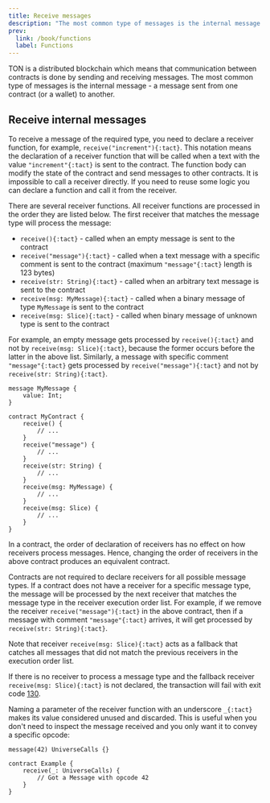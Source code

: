 ```yaml
---
title: Receive messages
description: "The most common type of messages is the internal message - a message sent from one contract to another"
prev:
  link: /book/functions
  label: Functions
---
```


TON is a distributed blockchain which means that communication between contracts is done by sending and receiving messages. The most common type of messages is the internal message - a message sent from one contract (or a wallet) to another.

## Receive internal messages

To receive a message of the required type, you need to declare a receiver function, for example, `receive("increment"){:tact}`. This notation means the declaration of a receiver function that will be called when a text with the value `"increment"{:tact}` is sent to the contract. The function body can modify the state of the contract and send messages to other contracts. It is impossible to call a receiver directly. If you need to reuse some logic you can declare a function and call it from the receiver.

There are several receiver functions. All receiver functions are processed in the order they are listed below. The first receiver that matches the message type will process the message:

* `receive(){:tact}` - called when an empty message is sent to the contract
* `receive("message"){:tact}` - called when a text message with a specific comment is sent to the contract (maximum `"message"{:tact}` length is 123 bytes)
* `receive(str: String){:tact}` - called when an arbitrary text message is sent to the contract
* `receive(msg: MyMessage){:tact}` - called when a binary message of type `MyMessage` is sent to the contract
* `receive(msg: Slice){:tact}` - called when binary message of unknown type is sent to the contract

For example, an empty message gets processed by `receive(){:tact}` and not by `receive(msg: Slice){:tact}`, because the former occurs before the latter in the above list. Similarly, a message with specific comment `"message"{:tact}` gets processed by `receive("message"){:tact}` and not by `receive(str: String){:tact}`.

```tact
message MyMessage {
    value: Int;
}

contract MyContract {
    receive() {
        // ...
    }
    receive("message") {
        // ...
    }
    receive(str: String) {
        // ...
    }
    receive(msg: MyMessage) {
        // ...
    }
    receive(msg: Slice) {
        // ...
    }
}
```

In a contract, the order of declaration of receivers has no effect on how receivers process messages. Hence, changing the order of receivers in the above contract produces an equivalent contract.

Contracts are not required to declare receivers for all possible message types. If a contract does not have a receiver for a specific message type, the message will be processed by the next receiver that matches the message type in the receiver execution order list. For example, if we remove the receiver `receive("message"){:tact}` in the above contract, then if a message with comment `"message"{:tact}` arrives, it will get processed by `receive(str: String){:tact}`. 

Note that receiver `receive(msg: Slice){:tact}` acts as a fallback that catches all messages that did not match the previous receivers in the execution order list.

If there is no receiver to process a message type and the fallback receiver `receive(msg: Slice){:tact}` is not declared, the transaction will fail with exit code [130](/book/exit-codes/#130).

Naming a parameter of the receiver function with an underscore `_{:tact}` makes its value considered unused and discarded. This is useful when you don't need to inspect the message received and you only want it to convey a specific opcode:

```tact
message(42) UniverseCalls {}

contract Example {
    receive(_: UniverseCalls) {
        // Got a Message with opcode 42
    }
}
```
